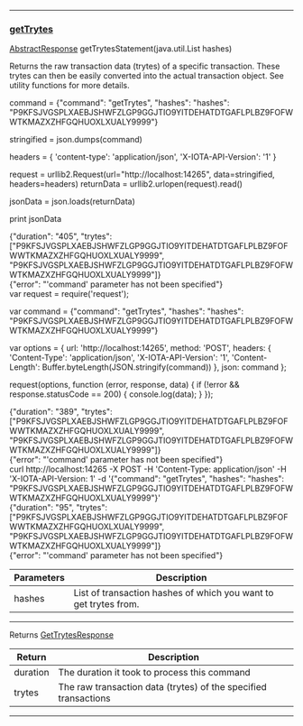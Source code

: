 
---
### [getTrytes](https://github.com/iotaledger/iri/blob/dev/src/main/java/com/iota/iri/service/API.java#L598)
 [AbstractResponse](/javadoc/com/iota/iri/service/dto/abstractresponse/) getTrytesStatement(java.util.List hashes)

Returns the raw transaction data (trytes) of a specific transaction. 
 These trytes can then be easily converted into the actual transaction object. 
 See utility functions for more details.

<Tabs> 

<Tab language="Python">

<Section type="request">

command = {"command": "getTrytes", "hashes": "hashes": "P9KFSJVGSPLXAEBJSHWFZLGP9GGJTIO9YITDEHATDTGAFLPLBZ9FOFWWTKMAZXZHFGQHUOXLXUALY9999"}

stringified = json.dumps(command)

headers = {
    'content-type': 'application/json',
    'X-IOTA-API-Version': '1'
}

request = urllib2.Request(url="http://localhost:14265", data=stringified, headers=headers)
returnData = urllib2.urlopen(request).read()

jsonData = json.loads(returnData)

print jsonData
</Section>

<Section type="response">
{"duration": "405", "trytes": ["P9KFSJVGSPLXAEBJSHWFZLGP9GGJTIO9YITDEHATDTGAFLPLBZ9FOFWWTKMAZXZHFGQHUOXLXUALY9999", "P9KFSJVGSPLXAEBJSHWFZLGP9GGJTIO9YITDEHATDTGAFLPLBZ9FOFWWTKMAZXZHFGQHUOXLXUALY9999"]}
</Section>

<Section type="error">
{"error": "'command' parameter has not been specified"}
</Section>

<Tab language="NodeJS">

<Section type="request">
var request = require('request');

var command = {"command": "getTrytes", "hashes": "hashes": "P9KFSJVGSPLXAEBJSHWFZLGP9GGJTIO9YITDEHATDTGAFLPLBZ9FOFWWTKMAZXZHFGQHUOXLXUALY9999"}

var options = {
  url: 'http://localhost:14265',
  method: 'POST',
  headers: {
    'Content-Type': 'application/json',
		'X-IOTA-API-Version': '1',
    'Content-Length': Buffer.byteLength(JSON.stringify(command))
  },
  json: command
};

request(options, function (error, response, data) {
  if (!error && response.statusCode == 200) {
    console.log(data);
  }
});
</Section>

<Section type="response">
{"duration": "389", "trytes": ["P9KFSJVGSPLXAEBJSHWFZLGP9GGJTIO9YITDEHATDTGAFLPLBZ9FOFWWTKMAZXZHFGQHUOXLXUALY9999", "P9KFSJVGSPLXAEBJSHWFZLGP9GGJTIO9YITDEHATDTGAFLPLBZ9FOFWWTKMAZXZHFGQHUOXLXUALY9999"]}
</Section>

<Section type="error">
{"error": "'command' parameter has not been specified"}
</Section>

<Tab language="cURL">

<Section type="request">
curl http://localhost:14265 
-X POST 
-H 'Content-Type: application/json' 
-H 'X-IOTA-API-Version: 1' 
-d '{"command": "getTrytes", "hashes": "hashes": "P9KFSJVGSPLXAEBJSHWFZLGP9GGJTIO9YITDEHATDTGAFLPLBZ9FOFWWTKMAZXZHFGQHUOXLXUALY9999"}'
</Section>

<Section type="response">
{"duration": "95", "trytes": ["P9KFSJVGSPLXAEBJSHWFZLGP9GGJTIO9YITDEHATDTGAFLPLBZ9FOFWWTKMAZXZHFGQHUOXLXUALY9999", "P9KFSJVGSPLXAEBJSHWFZLGP9GGJTIO9YITDEHATDTGAFLPLBZ9FOFWWTKMAZXZHFGQHUOXLXUALY9999"]}
</Section>

<Section type="error">
{"error": "'command' parameter has not been specified"}
</Section>
</Tabs<



***
	
|Parameters | Description |
|--|--|
| hashes | List of transaction hashes of which you want to get trytes from. |

***

Returns [GetTrytesResponse](/javadoc/com/iota/iri/service/dto/gettrytesresponse/)

|Return | Description |
|--|--|
| duration | The duration it took to process this command |
| trytes | The raw transaction data (trytes) of the specified transactions |
***